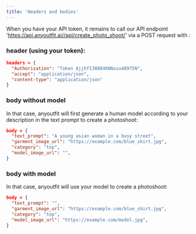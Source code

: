 ```yaml
---
title: 'Headers and bodies'
---
```


When you have your API token, it remains to call our API endpoint 'https://api.anyoutfit.ai//api/create_photo_shoot/' via a POST request with :
### header (using your token):

```json
headers = {
  "Authorization": "Token AjjhfI30884KNNsuu40975N",
  "accept": "application/json",
  "content-type": "application/json"
}
```
### body without model
In that case, anyoutfit will first generate a human model according to your description in the text prompt to create a photoshoot:
```json
body = {
  "text_prompt": "A young asian woman in a busy street",
  "garment_image_url": "https://example.com/blue_shirt.jpg",
  "category": "top",
  "model_image_url": "",
}
```
### body with model
In that case, anyoutfit will use your model to create a photoshoot:
```json
body = {
  "text_prompt": "",
  "garment_image_url": "https://example.com/blue_shirt.jpg",
  "category": "top",
  "model_image_url": "https://example.com/model.jpg",
}
```
